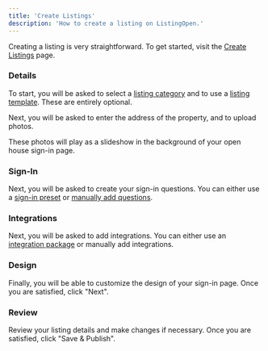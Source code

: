 ```yaml
---
title: 'Create Listings'
description: 'How to create a listing on ListingOpen.'
---
```


Creating a listing is very straightforward. To get started, visit the [Create Listings](https://app.listingopen.com/listings/new) page.

### Details

To start, you will be asked to select a [listing category](/listings/categories) and to use a [listing template](/automations/listing-templates). These are entirely optional.

Next, you will be asked to enter the address of the property, and to upload photos.

These photos will play as a slideshow in the background of your open house sign-in page.

### Sign-In

Next, you will be asked to create your sign-in questions. You can either use a [sign-in preset](/automations/sign-in-presets) or [manually add questions](/listings/questions).

### Integrations

Next, you will be asked to add integrations. You can either use an [integration package](/automations/integration-packages) or manually add integrations.

### Design

Finally, you will be able to customize the design of your sign-in page. Once you are satisfied, click "Next".

### Review

Review your listing details and make changes if necessary. Once you are satisfied, click "Save & Publish".
